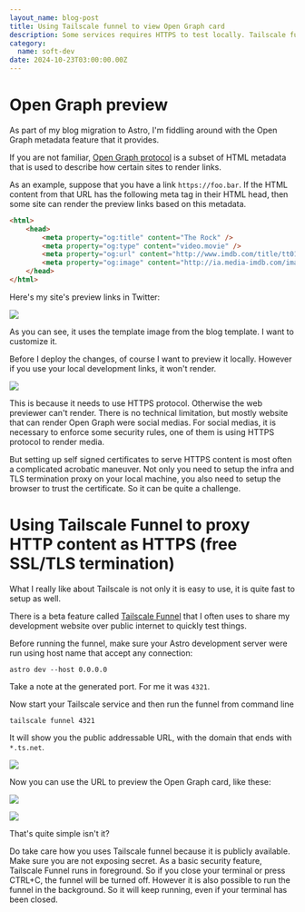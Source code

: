 ```yaml
---
layout_name: blog-post
title: Using Tailscale funnel to view Open Graph card
description: Some services requires HTTPS to test locally. Tailscale funnel can be used to quickly setup https proxy
category:
  name: soft-dev
date: 2024-10-23T03:00:00.00Z
---
```


# Open Graph preview

As part of my blog migration to Astro, I'm fiddling around with the Open Graph metadata feature that it provides.

If you are not familiar, [Open Graph protocol](https://ogp.me) is a subset of HTML metadata that is used to
describe how certain sites to render links.

As an example, suppose that you have a link `https://foo.bar`. If the HTML content from that URL has the following
meta tag in their HTML head, then some site can render the preview links based on this metadata.

```html
<html>
    <head>
        <meta property="og:title" content="The Rock" />
        <meta property="og:type" content="video.movie" />
        <meta property="og:url" content="http://www.imdb.com/title/tt0117500/" />
        <meta property="og:image" content="http://ia.media-imdb.com/images/rock.jpg" />
    </head>
</html>
```

Here's my site's preview links in Twitter:

![](./P1.png)

As you can see, it uses the template image from the blog template. I want to customize it.

Before I deploy the changes, of course I want to preview it locally. However if you use your local development links, it won't render.

![](./P2.png)

This is because it needs to use HTTPS protocol. Otherwise the web previewer can't render. There is no technical limitation,
but mostly website that can render Open Graph were social medias. For social medias, it is necessary to enforce some security rules,
one of them is using HTTPS protocol to render media.

But setting up self signed certificates to serve HTTPS content is most often a complicated acrobatic maneuver.
Not only you need to setup the infra and TLS termination proxy on your local machine, you also need to setup the browser to trust the certificate.
So it can be quite a challenge.

# Using Tailscale Funnel to proxy HTTP content as HTTPS (free SSL/TLS termination)

What I really like about Tailscale is not only it is easy to use, it is quite fast to setup as well.

There is a beta feature called [Tailscale Funnel](https://tailscale.com/kb/1223/funnel) that I often uses to share
my development website over public internet to quickly test things.

Before running the funnel, make sure your Astro development server were run using host name that accept any connection:


```shell
astro dev --host 0.0.0.0
```

Take a note at the generated port. For me it was `4321`.

Now start your Tailscale service and then run the funnel from command line

```shell
tailscale funnel 4321
```

It will show you the public addressable URL, with the domain that ends with `*.ts.net`.

![](./P3.png)

Now you can use the URL to preview the Open Graph card, like these:

![](./P4.png)

![](./P5.png)

That's quite simple isn't it?

Do take care how you uses Tailscale funnel because it is publicly available. Make sure you are not exposing secret.
As a basic security feature, Tailscale Funnel runs in foreground. So if you close your terminal or press CTRL+C, the funnel will be turned off.
However it is also possible to run the funnel in the background. So it will keep running, even if your terminal has been closed.